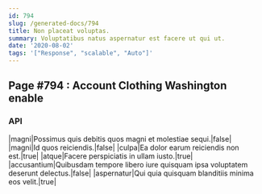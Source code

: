 ```yaml
---
id: 794
slug: /generated-docs/794
title: Non placeat voluptas.
summary: Voluptatibus natus aspernatur est facere ut qui ut.
date: '2020-08-02'
tags: '["Response", "scalable", "Auto"]'
---
```

## Page #794 : Account Clothing Washington enable
<Partial />

### API

|magni|Possimus quis debitis quos magni et molestiae sequi.|false|
|magni|Id quos reiciendis.|false|
|culpa|Ea dolor earum reiciendis non est.|true|
|atque|Facere perspiciatis in ullam iusto.|true|
|accusantium|Quibusdam tempore libero iure quisquam ipsa voluptatem deserunt delectus.|false|
|aspernatur|Qui quia quisquam blanditiis minima eos velit.|true|





